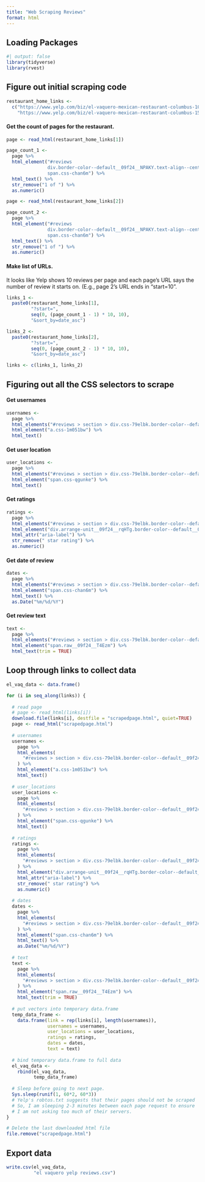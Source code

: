 ```yaml
---
title: "Web Scraping Reviews"
format: html
---
```


## Loading Packages

```r
#| output: false
library(tidyverse)
library(rvest)
```

## Figure out initial scraping code

```r
restaurant_home_links <- 
  c("https://www.yelp.com/biz/el-vaquero-mexican-restaurant-columbus-10",
    "https://www.yelp.com/biz/el-vaquero-mexican-restaurant-columbus-15")
```

#### Get the count of pages for the restaurant.

```r
page <- read_html(restaurant_home_links[1])

page_count_1 <- 
  page %>% 
  html_element("#reviews 
               div.border-color--default__09f24__NPAKY.text-align--center__09f24__fYBGO 
               span.css-chan6m") %>% 
  html_text() %>% 
  str_remove("1 of ") %>% 
  as.numeric()
```

```r
page <- read_html(restaurant_home_links[2])

page_count_2 <- 
  page %>% 
  html_element("#reviews 
               div.border-color--default__09f24__NPAKY.text-align--center__09f24__fYBGO 
               span.css-chan6m") %>% 
  html_text() %>% 
  str_remove("1 of ") %>% 
  as.numeric()
```

#### Make list of URLs.

It looks like Yelp shows 10 reviews per page and each page's URL says the number of review it starts on. (E.g., page 2's URL ends in "start=10".

```r
links_1 <-
  paste0(restaurant_home_links[1],
         "?start=",
         seq(0, (page_count_1 - 1) * 10, 10),
         "&sort_by=date_asc")
```

```r
links_2 <-
  paste0(restaurant_home_links[2],
         "?start=",
         seq(0, (page_count_2 - 1) * 10, 10),
         "&sort_by=date_asc")
```

```r
links <- c(links_1, links_2)
```

## Figuring out all the CSS selectors to scrape

#### Get usernames

```r
usernames <- 
  page %>% 
  html_elements("#reviews > section > div.css-79elbk.border-color--default__09f24__NPAKY li.margin-b5__09f24__pTvws.border-color--default__09f24__NPAKY") %>% 
  html_element("a.css-1m051bw") %>% 
  html_text()
```

#### Get user location

```r
user_locations <- 
  page %>% 
  html_elements("#reviews > section > div.css-79elbk.border-color--default__09f24__NPAKY li.margin-b5__09f24__pTvws.border-color--default__09f24__NPAKY") %>% 
  html_element("span.css-qgunke") %>% 
  html_text()
```

#### Get ratings

```r
ratings <- 
  page %>% 
  html_elements("#reviews > section > div.css-79elbk.border-color--default__09f24__NPAKY li.margin-b5__09f24__pTvws.border-color--default__09f24__NPAKY") %>% 
  html_element("div.arrange-unit__09f24__rqHTg.border-color--default__09f24__NPAKY span div") %>% 
  html_attr("aria-label") %>% 
  str_remove(" star rating") %>% 
  as.numeric()
```

#### Get date of review

```r
dates <- 
  page %>% 
  html_elements("#reviews > section > div.css-79elbk.border-color--default__09f24__NPAKY li.margin-b5__09f24__pTvws.border-color--default__09f24__NPAKY") %>% 
  html_element("span.css-chan6m") %>% 
  html_text() %>% 
  as.Date("%m/%d/%Y")
```

#### Get review text

```r
text <-
  page %>% 
  html_elements("#reviews > section > div.css-79elbk.border-color--default__09f24__NPAKY li.margin-b5__09f24__pTvws.border-color--default__09f24__NPAKY") %>% 
  html_element("span.raw__09f24__T4Ezm") %>% 
  html_text(trim = TRUE)
```

## Loop through links to collect data

```r
el_vaq_data <- data.frame()

for (i in seq_along(links)) {
  
  # read page
  # page <- read_html(links[i])
  download.file(links[i], destfile = "scrapedpage.html", quiet=TRUE)
  page <- read_html("scrapedpage.html")
  
  # usernames
  usernames <-
    page %>%
    html_elements(
      "#reviews > section > div.css-79elbk.border-color--default__09f24__NPAKY li.margin-b5__09f24__pTvws.border-color--default__09f24__NPAKY"
    ) %>%
    html_element("a.css-1m051bw") %>%
    html_text()
  
  # user_locations
  user_locations <-
    page %>%
    html_elements(
      "#reviews > section > div.css-79elbk.border-color--default__09f24__NPAKY li.margin-b5__09f24__pTvws.border-color--default__09f24__NPAKY"
    ) %>%
    html_element("span.css-qgunke") %>%
    html_text()
  
  # ratings
  ratings <-
    page %>%
    html_elements(
      "#reviews > section > div.css-79elbk.border-color--default__09f24__NPAKY li.margin-b5__09f24__pTvws.border-color--default__09f24__NPAKY"
    ) %>%
    html_element("div.arrange-unit__09f24__rqHTg.border-color--default__09f24__NPAKY span div") %>%
    html_attr("aria-label") %>%
    str_remove(" star rating") %>%
    as.numeric()
  
  # dates
  dates <-
    page %>%
    html_elements(
      "#reviews > section > div.css-79elbk.border-color--default__09f24__NPAKY li.margin-b5__09f24__pTvws.border-color--default__09f24__NPAKY"
    ) %>%
    html_element("span.css-chan6m") %>%
    html_text() %>%
    as.Date("%m/%d/%Y")
  
  # text
  text <-
    page %>%
    html_elements(
      "#reviews > section > div.css-79elbk.border-color--default__09f24__NPAKY li.margin-b5__09f24__pTvws.border-color--default__09f24__NPAKY"
    ) %>%
    html_element("span.raw__09f24__T4Ezm") %>%
    html_text(trim = TRUE)
  
  # put vectors into temporary data.frame
  temp_data_frame <- 
    data.frame(link = rep(links[i], length(usernames)),
               usernames = usernames,
               user_locations = user_locations,
               ratings = ratings,
               dates = dates,
               text = text)
  
  # bind temporary data.frame to full data
  el_vaq_data <- 
    rbind(el_vaq_data,
          temp_data_frame)
  
  # Sleep before going to next page.
  Sys.sleep(runif(1, 60*2, 60*3))
  # Yelp's robtos.txt suggests that their pages should not be scraped
  # So, I am sleeping 2-3 minutes between each page request to ensure 
  # I am not asking too much of their servers.
}

# Delete the last downloaded html file
file.remove("scrapedpage.html")
```

## Export data

```r
write.csv(el_vaq_data,
          "el vaquero yelp reviews.csv")
```
